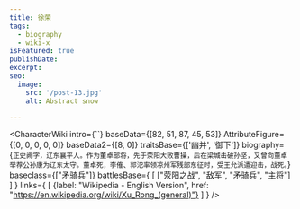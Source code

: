 ```yaml
---
title: 徐荣
tags:
  - biography
  - wiki-x
isFeatured: true
publishDate:
excerpt:
seo:
  image:
    src: '/post-13.jpg'
    alt: Abstract snow

---
```



<CharacterWiki
  intro={``}
  baseData={[82, 51, 87, 45, 53]}
  AttributeFigure={[0, 0, 0, 0, 0]}
  baseData2={[8, 0]}
  traitsBase={['幽并', '御下']}
  biography={`正史阙字，辽东襄平人。作为董卓部将，先于荥阳大败曹操，后在梁城击破孙坚，又曾向董卓举荐公孙康为辽东太守。董卓死，李傕、郭氾率领凉州军残部东征时，受王允派遣迎击，战死。`}
  baseclass={["矛骑兵"]}
  battlesBase={
    [
      ["荥阳之战", "敌军", "矛骑兵", "主将"]
    ]
  }
  links={
    [
      {label: "Wikipedia - English Version", href: "https://en.wikipedia.org/wiki/Xu_Rong_(general)"}
    ]
  }
/>
